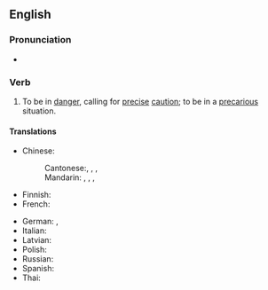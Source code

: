 ==English==

===Pronunciation===
* {{audio|en|en-au-hang by a thread.ogg|Audio (AU)}}

===Verb===
{{en-verb|[[hang]]<,,hung> by a [[thread]]}}

# {{lb|en|idiomatic}} To be in [[danger]], calling for [[precise]] [[caution]]; to be in a [[precarious]] situation.

====Translations====
{{trans-top|to be in a precarious situation}}
* Chinese:
*: Cantonese:{{t|yue|岌岌可危|tr=kap1 kap1 ho2 ngai4}}, {{t|yue|命懸一線|tr=ming6 jyun4 jat1 sin3}}, {{t|yue|危在旦夕|tr=ngai4 zoi6 daan3 zik6}}, {{t|yue|千鈞一髮|tr=cin1 gwan1 jat1 faat3}}
*: Mandarin: {{t+|cmn|岌岌可危|tr=jí jí kě wēi}}, {{t|cmn|命懸一線|tr=mìng xuán yī xiàn}}, {{t+|cmn|危在旦夕|tr=wēi zài dàn xī}}, {{t+|cmn|千鈞一髮|tr=qiān jūn yī fà}}
* Finnish: {{t|fi|olla hiuskarvan varassa}}
* French: {{t|fr|ne tenir qu'à un fil}}
{{trans-mid}}
* German: {{t+|de|am seidenen Faden hängen}}, {{t+|de|an einem seidenen Faden hängen}}
* Italian: {{t|it|essere appeso a un filo}}
* Latvian: {{t|lv|karāties mata galā}}
* Polish: {{t|pl|wisieć na włosku}}
* Russian: {{t|ru|висе́ть на волоске}}
* Spanish: {{t|es|pender de un hilo}}
* Thai: {{t|th|แขวนบนเส้นด้าย|tr=kwăen bon sâynádâai}}
{{trans-bottom}}